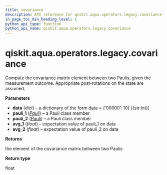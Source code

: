 ```yaml
---
title: covariance
description: API reference for qiskit.aqua.operators.legacy.covariance
in_page_toc_min_heading_level: 1
python_api_type: function
python_api_name: qiskit.aqua.operators.legacy.covariance
---
```


# qiskit.aqua.operators.legacy.covariance

<Function id="qiskit.aqua.operators.legacy.covariance" name="covariance" isDedicatedPage={true} github="https://github.com/qiskit-community/qiskit-aqua/tree/stable/0.9/qiskit/aqua/operators/legacy/common.py" signature="covariance(data, pauli_1, pauli_2, avg_1, avg_2)">
  Compute the covariance matrix element between two Paulis, given the measurement outcome. Appropriate post-rotations on the state are assumed.

  **Parameters**

  *   **data** (*dict*) – a dictionary of the form data = \{‘00000’: 10} (\{str:int})
  *   **pauli\_1** ([*Pauli*](qiskit.quantum_info.Pauli "qiskit.quantum_info.Pauli")) – a Pauli class member
  *   **pauli\_2** ([*Pauli*](qiskit.quantum_info.Pauli "qiskit.quantum_info.Pauli")) – a Pauli class member
  *   **avg\_1** (*float*) – expectation value of pauli\_1 on data
  *   **avg\_2** (*float*) – expectation value of pauli\_2 on data

  **Returns**

  the element of the covariance matrix between two Paulis

  **Return type**

  float
</Function>

